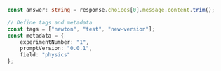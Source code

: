 ```typescript TypeScript
const answer: string = response.choices[0].message.content.trim();

// Define tags and metadata
const tags = ["newton", "test", "new-version"];
const metadata = {
    experimentNumber: "1",
    promptVersion: "0.0.1",
    field: "physics"
};
```